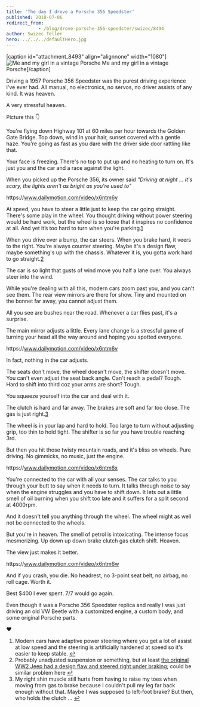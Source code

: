 ```yaml
---
title: 'The day I drove a Porsche 356 Speedster'
published: 2018-07-06
redirect_from: 
            - /blog/drove-porsche-356-speedster/swizec/8494
author: Swizec Teller
hero: ../../../defaultHero.jpg
---
```

\[caption id="attachment_8493" align="alignnone" width="1080"]![Me and my girl in a vintage Porsche](./img/blog-wp-content-uploads-2018-07-vintage.jpg) Me and my girl in a vintage Porsche\[/caption]



Driving a 1957 Porsche 356 Speedster was the purest driving experience I've ever had. All manual, no electronics, no servos, no driver assists of any kind. It was heaven.



A very stressful heaven.



Picture this 👇



You're flying down Highway 101 at 60 miles per hour towards the Golden Gate Bridge. Top down, wind in your hair, sunset covered with a gentle haze. You're going as fast as you dare with the driver side door rattling like that.



Your face is freezing. There's no top to put up and no heating to turn on. It's just you and the car and a race against the light.



When you picked up the Porsche 356, its owner said _"Driving at night ... it's scary, the lights aren't as bright as you're used to"_



https&#x3A;//www.dailymotion.com/video/x6ntm6y



At speed, you have to steer a little just to keep the car going straight. There's some play in the wheel. You thought driving without power steering would be hard work, but the wheel is so loose that it inspires no confidence at all. And yet it’s too hard to turn when you're parking.[1](#fn1)



When you drive over a bump, the car steers. When you brake hard, it veers to the right. You're always counter steering. Maybe it's a design flaw, maybe something's up with the chassis. Whatever it is, you gotta work hard to go straight.[2](#fn2)



The car is so light that gusts of wind move you half a lane over. You always steer into the wind.



While you're dealing with all this, modern cars zoom past you, and you can't see them. The rear view mirrors are there for show. Tiny and mounted on the bonnet far away, you cannot adjust them.



All you see are bushes near the road. Whenever a car flies past, it's a surprise.



The main mirror adjusts a little. Every lane change is a stressful game of turning your head all the way around and hoping you spotted everyone.



https&#x3A;//www.dailymotion.com/video/x6ntm6v



In fact, nothing in the car adjusts.



The seats don't move, the wheel doesn't move, the shifter doesn't move. You can't even adjust the seat back angle. Can't reach a pedal? Tough. Hard to shift into third coz your arms are short? Tough.



You squeeze yourself into the car and deal with it.



The clutch is hard and far away. The brakes are soft and far too close. The gas is just right.[3](#fn3)



The wheel is in your lap and hard to hold. Too large to turn without adjusting grip, too thin to hold tight. The shifter is so far you have trouble reaching 3rd.



But then you hit those twisty mountain roads, and it's bliss on wheels. Pure driving. No gimmicks, no music, just the engine.



https&#x3A;//www.dailymotion.com/video/x6ntm6x



You're connected to the car with all your senses. The car talks to you through your butt to say when it needs to turn. It talks through noise to say when the engine struggles and you have to shift down. It lets out a little smell of oil burning when you shift too late and it suffers for a split second at 4000rpm.



And it doesn't tell you anything through the wheel. The wheel might as well not be connected to the wheels.



But you're in heaven. The smell of petrol is intoxicating. The intense focus mesmerizing. Up down up down brake clutch gas clutch shift. Heaven.



The view just makes it better.



https&#x3A;//www.dailymotion.com/video/x6ntm6w



And if you crash, you die. No headrest, no 3-point seat belt, no airbag, no roll cage. Worth it.



Best $400 I ever spent. 7/7 would go again.



Even though it was a Porsche 356 Speedster replica and really I was just driving an old VW Beetle with a customized engine, a custom body, and some original Porsche parts.



❤️



1. Modern cars have adaptive power steering where you get a lot of assist at low speed and the steering is artificially hardened at speed so it's easier to keep stable. [↩](#ffn1)
2. Probably unadjusted suspension or something, but at least [the original WW2 Jeep had a design flaw and steered right under braking](https://jalopnik.com/the-legendary-world-war-ii-jeep-had-a-dangerous-enginee-1797186236); could be similar problem here [↩](#ffn2)
3. My right shin muscle still hurts from having to raise my toes when moving from gas to brake because I couldn't pull my leg far back enough without that. Maybe I was supposed to left-foot brake? But then, who holds the clutch ... [↩](#ffn3)